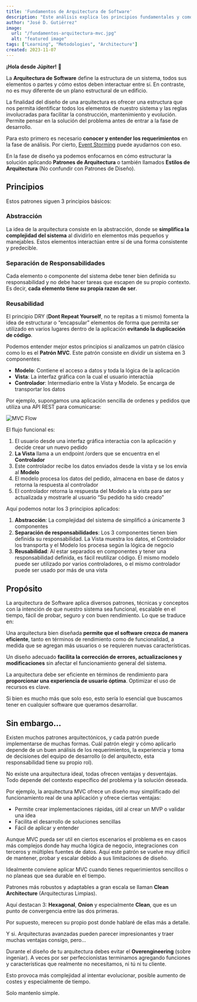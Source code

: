 ```yaml
---
title: 'Fundamentos de Arquitectura de Software'
description: "Este análisis explica los principios fundamentales y como influyen en el diseño y desarrollo exitoso de software de alto rendimiento"
author: "José D. Gutiérrez"
image:
  url: "/fundamentos-arquitectura-mvc.jpg"
  alt: "featured image"
tags: ["Learning", "Metodologies", "Architecture"]
created: 2023-11-07
---
```



**¡Hola desde Júpiter!** 🖖

La **Arquitectura de Software** define la estructura de un sistema, todos sus elementos o partes y cómo estos deben interactuar entre sí. En contraste, no es muy diferente de un plano estructural de un edificio.

La finalidad del diseño de una arquitectura es ofrecer una estructura que nos permita identificar todos los elementos de nuestro sistema y las reglas involucradas para facilitar la construcción, mantenimiento y evolución. Permite pensar en la solución del problema antes de entrar a la fase de desarrollo.

Para esto primero es necesario **conocer y entender los requerimientos** en la fase de análisis. Por cierto, <a href="/notas/event-storming">Event Storming</a> puede ayudarnos con eso.

En la fase de diseño ya podemos enfocarnos en cómo estructurar la solución aplicando **Patrones de Arquitectura** o también llamados **Estilos de Arquitectura** (No confundir con Patrones de Diseño).  

## Principios

Estos patrones siguen 3 principios básicos:

### Abstracción

La idea de la arquitectura consiste en la abstracción, donde se **simplifica la complejidad del sistema** al dividirlo en elementos más pequeños y manejables. Estos elementos interactúan entre sí de una forma consistente y predecible.

### Separación de Responsabilidades

Cada elemento o componente del sistema debe tener bien definida su responsabilidad y no debe hacer tareas que escapen de su propio contexto. Es decir, **cada elemento tiene su propia razon de ser**.

### Reusabilidad

El principio DRY (**Dont Repeat Yourself**, no te repitas a ti mismo) fomenta la idea de estructurar o “encapsular” elementos de forma que permita ser utilizado en varios lugares dentro de la aplicación **evitando la duplicación de código**.

Podemos entender mejor estos principios si analizamos un patrón clásico como lo es el **Patrón MVC**. Este patrón consiste en dividir un sistema en 3 componentes:

- **Modelo**: Contiene el acceso a datos y toda la lógica de la aplicación
- **Vista**: La interfaz gráfica con la cual el usuario interactúa
- **Controlador**: Intermediario entre la Vista y Modelo. Se encarga de transportar los datos

Por ejemplo, supongamos una aplicación sencilla de ordenes y pedidos que utiliza una API REST para comunicarse:

<Image src={mvc} alt="MVC Flow"/>

El flujo funcional es:

1. El usuario desde una interfaz gráfica interactúa con la aplicación y decide crear un nuevo pedido
2. **La Vista** llama a un endpoint <span class="bg-red p-1 rounded">/orders</span> que se encuentra en el **Controlador**
3. Este controlador recibe los datos enviados desde la vista y se los envía al **Modelo**
4. El modelo procesa los datos del pedido, almacena en base de datos y retorna la respuesta al controlador
5. El controlador retorna la respuesta del Modelo a la vista para ser actualizada y mostrarle al usuario “Su pedido ha sido creado”

Aquí podemos notar los 3 principios aplicados:

1. **Abstracción**: La complejidad del sistema de simplificó a únicamente 3 componentes
2. **Separación de responsabilidades**: Los 3 componentes tienen bien definida su responsabilidad. La Vista muestra los datos, el Controlador los transporta y el Modelo los procesa según la lógica de negocio
3. **Reusabilidad**: Al estar separados en componentes y tener una responsabilidad definida, es fácil reutilizar código. El mismo modelo puede ser utilizado por varios controladores, o el mismo controlador puede ser usado por más de una vista

## Propósito

La arquitectura de Software aplica diversos patrones, técnicas y conceptos con la intención de que nuestro sistema sea funcional, escalable en el tiempo, fácil de probar, seguro y con buen rendimiento. Lo que se traduce en:

Una arquitectura bien diseñada **permite que el software crezca de manera eficiente**, tanto en términos de rendimiento como de funcionalidad, a medida que se agregan más usuarios o se requieren nuevas características.

Un diseño adecuado **facilita la corrección de errores, actualizaciones y modificaciones** sin afectar el funcionamiento general del sistema.

La arquitectura debe ser eficiente en términos de rendimiento para **proporcionar una experiencia de usuario óptima**. Optimizar el uso de recursos es clave.

Si bien es mucho más que solo eso, esto sería lo esencial que buscamos tener en cualquier software que queramos desarrollar.


## Sin embargo…

Existen muchos patrones arquitectónicos, y cada patrón puede implementarse de muchas formas. Cuál patrón elegir y cómo aplicarlo depende de un buen análisis de los requerimientos, la experiencia y toma de decisiones del equipo de desarrollo (o del arquitecto, esta responsabilidad tiene su propio rol).

No existe una arquitectura ideal, todas ofrecen ventajas y desventajas. Todo depende del contexto específico del problema y la solución deseada.

Por ejemplo, la arquitectura MVC ofrece un diseño muy simplificado del funcionamiento real de una aplicación y ofrece ciertas ventajas:

- Permite crear implementaciones rápidas, útil al crear un MVP o validar una idea
- Facilita el desarrollo de soluciones sencillas
- Fácil de aplicar y entender

Aunque MVC pueda ser util en ciertos escenarios el problema es en casos más complejos donde hay mucha lógica de negocio, integraciones con terceros y múltiples fuentes de datos. Aquí este patrón se vuelve muy difícil de mantener, probar y escalar debido a sus limitaciones de diseño.

Idealmente conviene aplicar MVC cuando tienes requerimientos sencillos o no planeas que sea durable en el tiempo.

Patrones más robustos y adaptables a gran escala se llaman **Clean Architecture** (Arquitecturas Limpias).

Aquí destacan 3: **Hexagonal**, **Onion** y especialmente **Clean**, que es un punto de convergencia entre las dos primeras.

Por supuesto, merecen su propio post donde hablaré de ellas más a detalle.

Y si. Arquitecturas avanzadas pueden parecer impresionantes y traer muchas ventajas consigo, pero...

Durante el diseño de tu arquitectura debes evitar el **Overengineering** (sobre ingeniar). A veces por ser perfeccionistas terminamos agregando funciones y características que realmente no necesitamos, ni tú ni tu cliente.

Esto provoca más complejidad al intentar evolucionar, posible aumento de costes y especialmente de tiempo.

Solo mantenlo simple.